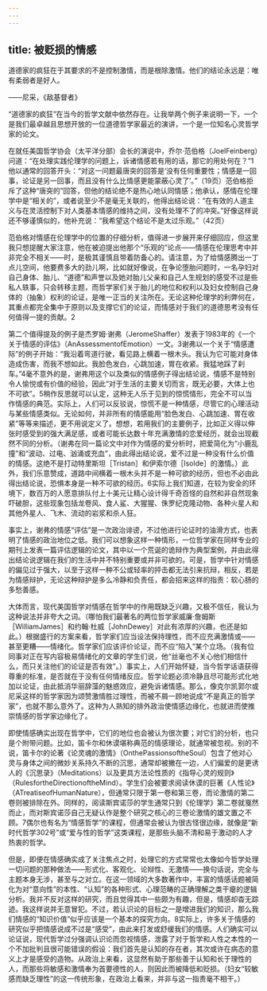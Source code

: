 ```yaml
---
---
---
```

title: 被贬损的情感
---




道德家的疯狂在于其要求的不是控制激情，而是根除激情。他们的结论永远是：唯有柔弱者是好人。

——尼采，《敌基督者》

“道德家的疯狂”在当今的哲学文献中依然存在。让我举两个例子来说明一下，一个是我们最卓越且思想开放的一位道德哲学家最近的演讲，一个是一位知名心灵哲学家的论文。

在就任美国哲学协会（太平洋分部）会长的演说中，乔尔·范伯格（JoelFeinberg）问道：“在处理实践伦理学的问题上，诉诸情感若有用的话，那它的用处何在？”1他以通常的回答开头：“对这一问题最唐突的回答是‘没有任何重要性；情感是一回事，论证是另一回事，而且没有什么比情感更能蒙蔽心灵了’。”（19页）范伯格拒斥了这种“唐突的”回答，但他的结论绝不是热心地认同情感；他承认，感情在伦理学中是“相关的”，或者说至少不是毫无关联的，他得出结论说：“在有效的人道主义与在灵活控制下对人类基本情感的维持之间，没有处理不了的冲突。”好像这样说还不够谨慎似的，他补充说：“我希望这个结论不是太过乐观。”（42页）

范伯格对情感在伦理学中的位置的仔细分析，值得进一步展开来仔细回应，但这里我只想提醒大家注意，他在被迫提出他那个“乐观的”论点——情感在伦理思考中并非完全不相关——时，是极其谨慎且带着防备心的。请注意，为了给情感腾出一丁点儿空间，他要费多大的劲儿啊，比如就好像说，在争论堕胎问题时，一名孕妇对自己身体、胎儿、“道德”和声誉以及她对胎儿父亲和自己人生规划的感受不过是些私人轶事，只会转移主题，而哲学家们关于胎儿的地位和权利以及妇女控制自己身体的（抽象）权利的论证，是唯一正当的关注所在。无论这种伦理学的利弊何在，其重点都完全集中于原则以及支撑它们的论证，而情感对于我们的道德思考没有任何值得一提的贡献。2

第二个值得提及的例子是杰罗姆·谢弗（JeromeShaffer）发表于1983年的《一个关于情感的评估》（AnAssessmentofEmotion）一文。3谢弗以一个关于“情感遭际”的例子开始：“我沿着弯道行驶，看见路上横着一根木头。我认为它可能对身体造成伤害，而我不想如此。我脸色发白，心跳加速，胃在收紧。我猛地踩了刹车。”4毫不意外的是，谢弗用这个以及类似的情感例子得出结论说，情感不是特别令人愉悦或有价值的经验，因此“对于生活的主要关切而言，既无必要，大体上也不可欲”。5稍作反思就可以认定，这种无人乐于见到的惊慌情形，完全不可以当作情感的典范。实际上，人们可以反驳说，惊慌不是一种情感，尽管它的心理活动与某些情感类似。无论如何，并非所有的情感能用“脸色发白、心跳加速、胃在收紧”等等来描述，更不用说定义了。想想，若用我们的主要例子，比如正义得以伸张时感受到的强大满足感，或者可能长达数十年充满激情的恋爱经历，就会出现截然不同的分析。（谢弗在同一篇论文中对作为情感的爱分析时，把爱简化为“小鹿乱撞”和“波动、过电、汹涌或充血”，由此得出结论说，爱不过是一种没有什么价值的情感。这绝不是打动特里斯坦［Tristan］和伊索尔德［Isolde］的激情。）此外，我们乐意赞成，道路中间横着一根木头并不是一种可欲的经历，但也不必由此得出结论说，恐惧本身是一种不可欲的经历。6实际上我们知道，在较为安全的环境下，数百万的人愿意排队付上十美元让精心设计得千奇百怪的自然和非自然现象吓破胆，这些现象包括龙卷风、食人鲨、大猩猩、侏罗纪克隆动物、各种火星人和其他外星人、飞木、流动的岩浆和杀人狂。

事实上，谢弗的情感“评估”是一次政治诽谤，不过他进行论证时的油滑方式，也表明了情感的政治地位之低。我们可以想象这样一种情形，一位哲学家在同样专业的期刊上发表一篇评估逻辑的论文，其中以一个荒诞的诡辩作为典型案例，并由此得出结论说逻辑在我们的生活中并不特别重要或并非可欲的。可是，哲学中针对情感的偏见过于强大，以至于这样一种不公或轻率的抨击都无法引来抗辩，相反，若是为情感辩护，无论这种辩护是多么冷静和负责任，都会招来这样的指责：软心肠的多愁善感。

大体而言，现代美国哲学对情感在哲学中的作用既缺乏兴趣，又极不信任，我认为这种说法并非夸大之词。（哪怕我们最著名的两位哲学家威廉·詹姆斯［WilliamJames］和约翰·杜威［JohnDewey］对此有浓厚的兴趣，也还是如此。）根据盛行的方案来看，哲学家们应当设法保持理性，而不应充满激情或——甚至更糟——情绪化。哲学家们应该评价论证，而不应“陷入”某个立场。（我有位同事对正在写内容极易情绪化的文章的学生们说，他“丝毫也不关心他们相信什么，而只关注他们的论证是否有效”。）事实上，人们开始怀疑，当今哲学话语获得尊重的标准，是否就在于没有任何情绪反应。哲学论题必须冷静且尽可能形式化地加以论证，由此抵消华丽辞藻的魅惑效应，避免诉诸情感。那么，像克尔凯郭尔或尼采这样的哲学家因为颂赞激情胜过理性，而被不屑一顾地说成“不是真正的哲学家”，也就不那么意外了。这种为人熟知的排外政治使情感边缘化，也就进而使推崇情感的哲学家边缘化了。

即使情感确实出现在哲学中，它们的地位也会被认为很次要；对它们的分析，也只是个附带问题。比如，笛卡尔和休谟堪称典范的情感理论，就通常被忽视。别的不说，笛卡尔的论著《论灵魂的激情》（OnthePassionsoftheSoul）包含了他对心灵与身体之间的微妙关系持久不断的沉思，通常却被撇在一边，人们偏爱的是更诱人的《沉思录》（Meditations）以及更具方法论性质的《指导心灵的规则》（RulesfortheDirectionoftheMind）。学生们会被要求阅读休谟的巨著《人性论》（ATreatiseofHumanNature），但通常只限于第一卷和第三卷，而论激情的第二卷则被排除在外。同样的，阅读斯宾诺莎的学生通常只到《伦理学》第二卷就戛然而止，而对斯宾诺莎自己无疑认作是整个研究之核心的三卷论激情的雄文置之不顾。7偶尔也有名为“情感哲学”的课程，但通常会被认为很古怪很边缘，就像是“新时代哲学302号”或“爱与性的哲学”这类课程，是那些头脑不清和易于激动的人才热衷的哲学。

但是，即便在情感确实成了关注焦点之时，处理它的方式常常也太像如今哲学处理一切问题的那种做法——形式化、客观化、论辩性、无激情——换句话说，完全与主题本身无涉，甚至与之对立。在这一领域的大多数著作中，丰富的情感话题被简化为对“意向性”的本性、“认知”的各种形式、心理范畴的正确理解之类干瘪的逻辑分析。我并不反对这样的研究，而且觉得其中一些颇为有趣，但是，情感却杳无踪迹。我这样说并无意冒犯。不过，若认识论的目标之一是增进我们的知识，那么我们情感的“知识价值”似乎应该是一个基本的探究方向。8实际上，许多关于情感的研究似乎把情感说成不过是“感受”，由此来打发或舒缓我们的情感。人们确实可以论证说，现代哲学过分强调认识论而忽视情感，泄露了对于哲学和人性之本性的一个不加批判且很可能错误的假设：我们首先是认知的存在者，其次或许在病态的意义上才是感受的造物。从政治上来看，这显然有助于那些善于认知和长于理性的人，而那些将敏感和激情奉为首要德性的人，则因此而被降低和贬损。（妇女“较敏感而缺乏理性”的这一传统形象，在政治上看来，并非与这一指责毫不相干。）